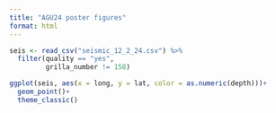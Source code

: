 ```yaml
---
title: "AGU24 poster figures"
format: html
---
```


```r
seis <- read_csv("seismic_12_2_24.csv") %>% 
  filter(quality == "yes",
         grilla_number != 158)

ggplot(seis, aes(x = long, y = lat, color = as.numeric(depth)))+
  geom_point()+
  theme_classic()
```

